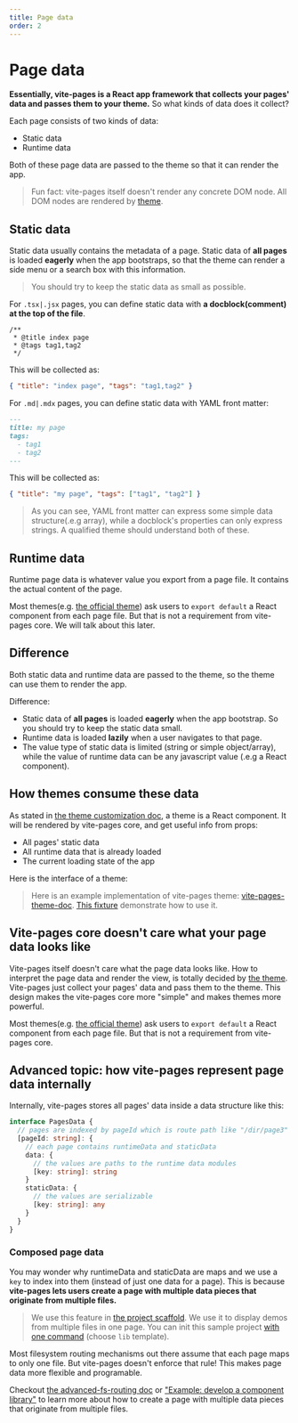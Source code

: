 ```yaml
---
title: Page data
order: 2
---
```


# Page data

**Essentially, vite-pages is a React app framework that collects your pages' data and passes them to your theme.** So what kinds of data does it collect?

Each page consists of two kinds of data:

- Static data
- Runtime data

Both of these page data are passed to the theme so that it can render the app.

> Fun fact: vite-pages itself doesn't render any concrete DOM node. All DOM nodes are rendered by [theme](/theme-customization).

## Static data

Static data usually contains the metadata of a page. Static data of **all pages** is loaded **eagerly** when the app bootstraps, so that the theme can render a side menu or a search box with this information.

> You should try to keep the static data as small as possible.

For `.tsx|.jsx` pages, you can define static data with **a docblock(comment) at the top of the file**.

```tsx
/**
 * @title index page
 * @tags tag1,tag2
 */
```

This will be collected as:

```json
{ "title": "index page", "tags": "tag1,tag2" }
```

For `.md|.mdx` pages, you can define static data with YAML front matter:

```md
---
title: my page
tags:
  - tag1
  - tag2
---
```

This will be collected as:

```json
{ "title": "my page", "tags": ["tag1", "tag2"] }
```

> As you can see, YAML front matter can express some simple data structure(.e.g array), while a docblock's properties can only express strings. A qualified theme should understand both of these.

## Runtime data

Runtime page data is whatever value you export from a page file. It contains the actual content of the page.

Most themes(e.g. [the official theme](/official-theme)) ask users to `export default` a React component from each page file. But that is not a requirement from vite-pages core. We will talk about this later.

## Difference

Both static data and runtime data are passed to the theme, so the theme can use them to render the app.

Difference:

- Static data of **all pages** is loaded **eagerly** when the app bootstrap. So you should try to keep the static data small.
- Runtime data is loaded **lazily** when a user navigates to that page.
- The value type of static data is limited (string or simple object/array), while the value of runtime data can be any javascript value (.e.g a React component).

## How themes consume these data

As stated in [the theme customization doc](/theme-customization), a theme is a React component. It will be rendered by vite-pages core, and get useful info from props:

- All pages' static data
- All runtime data that is already loaded
- The current loading state of the app

Here is the interface of a theme:

<FileText src="../../packages/react-pages/theme.doc.d.ts" syntax="ts" />

> Here is an example implementation of vite-pages theme: [vite-pages-theme-doc](https://github.com/vitejs/vite-plugin-react-pages/blob/main/packages/theme-doc/src/index.tsx). [This fixture](https://github.com/vitejs/vite-plugin-react-pages/blob/main/packages/playground/use-theme-doc/pages/_theme.tsx) demonstrate how to use it.

## Vite-pages core doesn't care what your page data looks like

Vite-pages itself doesn't care what the page data looks like. How to interpret the page data and render the view, is totally decided by [the theme](/theme-customization). Vite-pages just collect your pages' data and pass them to the theme. This design makes the vite-pages core more "simple" and makes themes more powerful.

Most themes(e.g. [the official theme](/official-theme)) ask users to `export default` a React component from each page file. But that is not a requirement from vite-pages core.

## Advanced topic: how vite-pages represent page data internally

Internally, vite-pages stores all pages' data inside a data structure like this:

```ts
interface PagesData {
  // pages are indexed by pageId which is route path like "/dir/page3"
  [pageId: string]: {
    // each page contains runtimeData and staticData
    data: {
      // the values are paths to the runtime data modules
      [key: string]: string
    }
    staticData: {
      // the values are serializable
      [key: string]: any
    }
  }
}
```

### Composed page data

You may wonder why runtimeData and staticData are maps and we use a `key` to index into them (instead of just one data for a page). This is because **vite-pages lets users create a page with multiple data pieces that originate from multiple files.**

> We use this feature in [the project scaffold](https://github.com/vitejs/vite-plugin-react-pages/blob/main/packages/create-project/template-lib/docs/vite.config.ts). We use it to display demos from multiple files in one page. You can init this sample project [with one command](/) (choose `lib` template).

Most filesystem routing mechanisms out there assume that each page maps to only one file. But vite-pages doesn't enforce that rule! This makes page data more flexible and programable.

Checkout [the advanced-fs-routing doc](/advanced-fs-routing) or ["Example: develop a component library"](/examples/component-library) to learn more about how to create a page with multiple data pieces that originate from multiple files.
